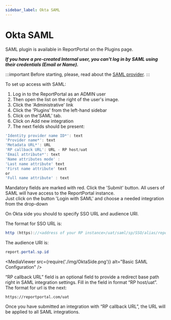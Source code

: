 ```yaml
---
sidebar_label: Okta SAML
---
```


# Okta SAML

SAML plugin is available in ReportPortal on the Plugins page.

***If you have a pre-created Internal user, you can't log in by SAML using their credentials (Email or Name).***

:::important
Before starting, please, read about the [SAML provider](/reportportal-configuration/authorization/SAMLProvider/).
:::

<MediaViewer src="https://youtu.be/ljXvCVWG4mQ" alt="Okta SAML authorization in our open source test reporting tool" type="video" />

To set up access with SAML:

1. Log in to the ReportPortal as an ADMIN user
2. Then open the list on the right of the user's image.
3. Click the 'Administrative' link
4. Click the 'Plugins' from the left-hand sidebar
5. Click on the'SAML' tab.
6. Click on Add new integration
7. The next fields should be present:

```javascript 
'Identity provider name ID*': text
'Provider name*': text
'Metadata URL*': URL
'RP callback URL': URL - RP host/uat
'Email attribute*': text
'Name attributes mode' : 
'Last name attribute' text
'First name attribute' text
or
'Full name attribute' : text
  ```

Mandatory fields are marked with red.
Click the 'Submit' button.
All users of SAML will have access to the ReportPortal instance.  
Just click on the button 'Login with SAML' and choose a needed integration from the drop-down


On Okta side you should to specify SSO URL and audience URI.

The format for SSO URL is:

```java
http (https)://<address of your RP instance>/uat/saml/sp/SSO/alias/report-portal-sp
```
The audience URI is:

```java
report.portal.sp.id
```

<MediaViewer src={require('./img/OktaSide.png')} alt="Basic SAML Configuration" />

“RP callback URL” field is an optional field to provide a redirect base path right in SAML integration settings. Fill in the field in format “RP host/uat”. The format for url is the next:

```
https://reportportal.com/uat
```
Once you have submitted an integration with “RP callback URL”, the URL will be applied to all SAML integrations.
